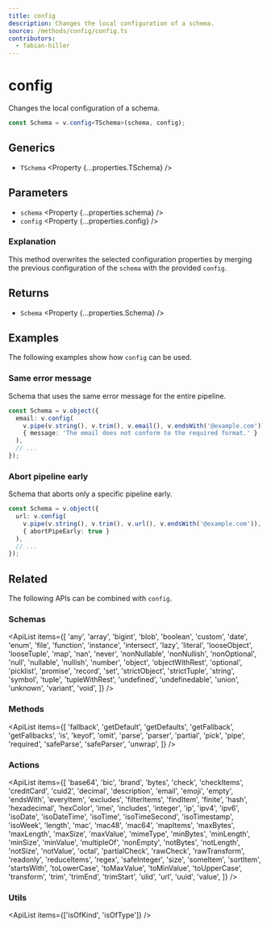 ```yaml
---
title: config
description: Changes the local configuration of a schema.
source: /methods/config/config.ts
contributors:
  - fabian-hiller
---
```



# config

Changes the local configuration of a schema.

```ts
const Schema = v.config<TSchema>(schema, config);
```

## Generics

- `TSchema` <Property {...properties.TSchema} />

## Parameters

- `schema` <Property {...properties.schema} />
- `config` <Property {...properties.config} />

### Explanation

This method overwrites the selected configuration properties by merging the previous configuration of the `schema` with the provided `config`.

## Returns

- `Schema` <Property {...properties.Schema} />

## Examples

The following examples show how `config` can be used.

### Same error message

Schema that uses the same error message for the entire pipeline.

```ts
const Schema = v.object({
  email: v.config(
    v.pipe(v.string(), v.trim(), v.email(), v.endsWith('@example.com')),
    { message: 'The email does not conform to the required format.' }
  ),
  // ...
});
```

### Abort pipeline early

Schema that aborts only a specific pipeline early.

```ts
const Schema = v.object({
  url: v.config(
    v.pipe(v.string(), v.trim(), v.url(), v.endsWith('@example.com')),
    { abortPipeEarly: true }
  ),
  // ...
});
```

## Related

The following APIs can be combined with `config`.

### Schemas

<ApiList
  items={[
    'any',
    'array',
    'bigint',
    'blob',
    'boolean',
    'custom',
    'date',
    'enum',
    'file',
    'function',
    'instance',
    'intersect',
    'lazy',
    'literal',
    'looseObject',
    'looseTuple',
    'map',
    'nan',
    'never',
    'nonNullable',
    'nonNullish',
    'nonOptional',
    'null',
    'nullable',
    'nullish',
    'number',
    'object',
    'objectWithRest',
    'optional',
    'picklist',
    'promise',
    'record',
    'set',
    'strictObject',
    'strictTuple',
    'string',
    'symbol',
    'tuple',
    'tupleWithRest',
    'undefined',
    'undefinedable',
    'union',
    'unknown',
    'variant',
    'void',
  ]}
/>

### Methods

<ApiList
  items={[
    'fallback',
    'getDefault',
    'getDefaults',
    'getFallback',
    'getFallbacks',
    'is',
    'keyof',
    'omit',
    'parse',
    'parser',
    'partial',
    'pick',
    'pipe',
    'required',
    'safeParse',
    'safeParser',
    'unwrap',
  ]}
/>

### Actions

<ApiList
  items={[
    'base64',
    'bic',
    'brand',
    'bytes',
    'check',
    'checkItems',
    'creditCard',
    'cuid2',
    'decimal',
    'description',
    'email',
    'emoji',
    'empty',
    'endsWith',
    'everyItem',
    'excludes',
    'filterItems',
    'findItem',
    'finite',
    'hash',
    'hexadecimal',
    'hexColor',
    'imei',
    'includes',
    'integer',
    'ip',
    'ipv4',
    'ipv6',
    'isoDate',
    'isoDateTime',
    'isoTime',
    'isoTimeSecond',
    'isoTimestamp',
    'isoWeek',
    'length',
    'mac',
    'mac48',
    'mac64',
    'mapItems',
    'maxBytes',
    'maxLength',
    'maxSize',
    'maxValue',
    'mimeType',
    'minBytes',
    'minLength',
    'minSize',
    'minValue',
    'multipleOf',
    'nonEmpty',
    'notBytes',
    'notLength',
    'notSize',
    'notValue',
    'octal',
    'partialCheck',
    'rawCheck',
    'rawTransform',
    'readonly',
    'reduceItems',
    'regex',
    'safeInteger',
    'size',
    'someItem',
    'sortItem',
    'startsWith',
    'toLowerCase',
    'toMaxValue',
    'toMinValue',
    'toUpperCase',
    'transform',
    'trim',
    'trimEnd',
    'trimStart',
    'ulid',
    'url',
    'uuid',
    'value',
  ]}
/>

### Utils

<ApiList items={['isOfKind', 'isOfType']} />
